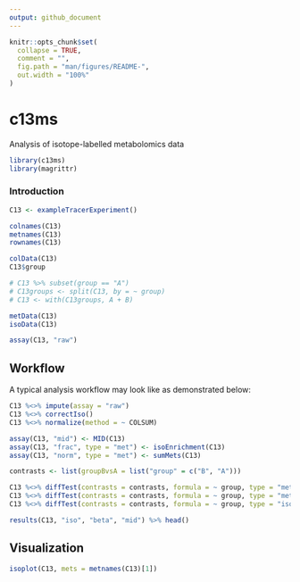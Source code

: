 ```yaml
---
output: github_document
---
```


<!-- README.md is generated from README.Rmd. Please edit that file -->

```r
knitr::opts_chunk$set(
  collapse = TRUE,
  comment = "",
  fig.path = "man/figures/README-",
  out.width = "100%"
)
```

# c13ms

<!-- badges: start -->
<!-- badges: end -->

Analysis of isotope-labelled metabolomics data


```r

library(c13ms)
library(magrittr)

```



### Introduction

```r

C13 <- exampleTracerExperiment()

colnames(C13)
metnames(C13)
rownames(C13)

colData(C13)
C13$group

# C13 %>% subset(group == "A")
# C13groups <- split(C13, by = ~ group)
# C13 <- with(C13groups, A + B)

metData(C13)
isoData(C13)

assay(C13, "raw")

```


## Workflow

A typical analysis workflow may look like as demonstrated below:

```r

C13 %<>% impute(assay = "raw")
C13 %<>% correctIso()
C13 %<>% normalize(method = ~ COLSUM)

assay(C13, "mid") <- MID(C13)
assay(C13, "frac", type = "met") <- isoEnrichment(C13)
assay(C13, "norm", type = "met") <- sumMets(C13)

contrasts <- list(groupBvsA = list("group" = c("B", "A")))

C13 %<>% diffTest(contrasts = contrasts, formula = ~ group, type = "met", method = "limma", assay = "norm")
C13 %<>% diffTest(contrasts = contrasts, formula = ~ group, type = "met", method = "beta", assay = "frac")
C13 %<>% diffTest(contrasts = contrasts, formula = ~ group, type = "iso", method = "beta", assay = "mid")

results(C13, "iso", "beta", "mid") %>% head()

```


## Visualization

```r

isoplot(C13, mets = metnames(C13)[1])

```



